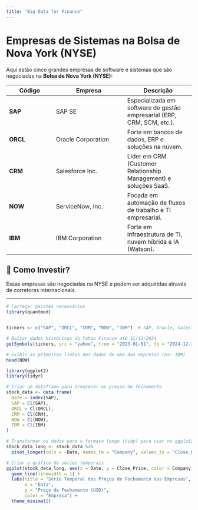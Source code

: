 ```yaml
---
title: "Big Data for Finance"
---
```


# Empresas de Sistemas na Bolsa de Nova York (NYSE)

Aqui estão cinco grandes empresas de software e sistemas que são negociadas na **Bolsa de Nova York (NYSE):**

| Código | Empresa | Descrição |
|------------------|----------------------------|--------------------------|
| **SAP** | SAP SE | Especializada em software de gestão empresarial (ERP, CRM, SCM, etc.). |
| **ORCL** | Oracle Corporation | Forte em bancos de dados, ERP e soluções na nuvem. |
| **CRM** | Salesforce Inc. | Líder em CRM (Customer Relationship Management) e soluções SaaS. |
| **NOW** | ServiceNow, Inc. | Focada em automação de fluxos de trabalho e TI empresarial. |
| **IBM** | IBM Corporation | Forte em infraestrutura de TI, nuvem híbrida e IA (Watson). |

## 📌 Como Investir?

Essas empresas são negociadas na NYSE e podem ser adquiridas através de corretoras internacionais.

------------------------------------------------------------------------

```r
# Carregar pacotes necessários
library(quantmod)


tickers <- c("SAP", "ORCL", "CRM", "NOW", "IBM")  # SAP, Oracle, Salesforce, ServiceNow, IBM

# Baixar dados históricos do Yahoo Finance até 31/12/2024
getSymbols(tickers, src = "yahoo", from = "2023-01-01", to = "2024-12-31")

# Exibir as primeiras linhas dos dados de uma das empresas (ex: IBM)
head(NOW)
```

```r
library(ggplot2)
library(tidyr)

# Criar um dataframe para armazenar os preços de fechamento
stock_data <- data.frame(
  Date = index(SAP),
  SAP = Cl(SAP),
  ORCL = Cl(ORCL),
  CRM = Cl(CRM),
  NOW = Cl(NOW),
  IBM = Cl(IBM)
)

# Transformar os dados para o formato longo (tidy) para usar no ggplot2
stock_data_long <- stock_data %>%
  pivot_longer(cols = -Date, names_to = "Company", values_to = "Close_Price")

# Criar o gráfico de séries temporais
ggplot(stock_data_long, aes(x = Date, y = Close_Price, color = Company)) +
  geom_line(linewidth = 1) +
  labs(title = "Série Temporal dos Preços de Fechamento das Empresas",
       x = "Data",
       y = "Preço de Fechamento (USD)",
       color = "Empresa") +
  theme_minimal()
```
